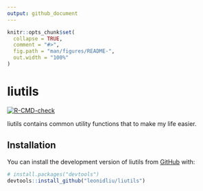 ```yaml
---
output: github_document
---
```


<!-- README.md is generated from README.Rmd. Please edit that file -->

```r
knitr::opts_chunk$set(
  collapse = TRUE,
  comment = "#>",
  fig.path = "man/figures/README-",
  out.width = "100%"
)
```

# liutils

<!-- badges: start -->
[![R-CMD-check](https://github.com/leonidliu/liutils/actions/workflows/R-CMD-check.yaml/badge.svg)](https://github.com/leonidliu/liutils/actions/workflows/R-CMD-check.yaml)
<!-- badges: end -->

liutils contains common utility functions that to make my life easier.

## Installation

You can install the development version of liutils from [GitHub](https://github.com/) with:

``` r
# install.packages("devtools")
devtools::install_github("leonidliu/liutils")
```
